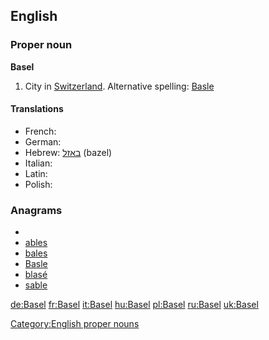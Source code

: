 ==English==

===Proper noun===
'''Basel'''

# City in [[Switzerland]].  Alternative spelling: [[Basle]]

====Translations====
* French: {{t+|fr|Bâle}}
* German: {{t+|de|Basel}}
* Hebrew: [[באזל]] (bazel)
* Italian: {{t+|it|Basilea|f}}
* Latin: {{t-|la|Basilea|f}}
* Polish: {{t+|pl|Bazylea|f}}

===Anagrams===
* {{alphagram|abels}}
* [[ables#English|ables]]
* [[bales#English|bales]]
* [[Basle#English|Basle]]
* [[blasé#English|blasé]]
* [[sable#English|sable]]


[[Category:English proper nouns]]

[[de:Basel]]
[[fr:Basel]]
[[it:Basel]]
[[hu:Basel]]
[[pl:Basel]]
[[ru:Basel]]
[[uk:Basel]]